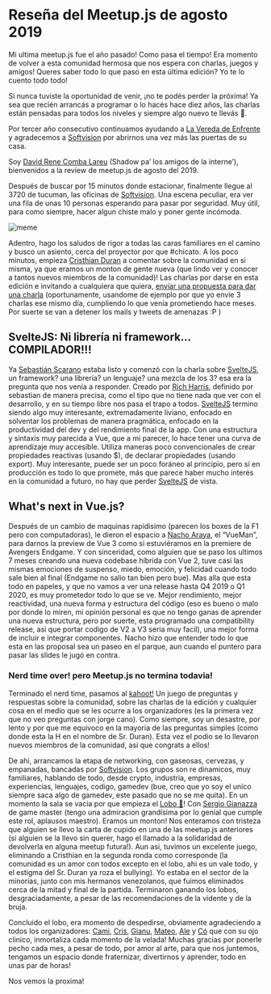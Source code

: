 

# Reseña del Meetup.js de agosto 2019

Mi ultima meetup.js fue el año pasado! Como pasa el tiempo! 
Era momento de volver a esta comunidad hermosa que nos espera con charlas, juegos y amigos! Queres saber todo lo que paso en esta última edición? Yo te lo cuento todo todo!

Si nunca tuviste la oportunidad de venir, ¡no te podés perder la próxima! Ya sea que recién arrancás a programar o lo hacés hace diez años, las charlas están pensadas para todos los niveles y siempre algo nuevo te llevás 🙌.

Por tercer año consecutivo continuamos ayudando a [La Vereda de Enfrente](https://www.facebook.com/pg/vereda.d.enfrente2013) y agradecemos a [Softvision](http://www.linkedin.com/company/softvision/) por abrirnos una vez más las puertas de su casa.

Soy [David Rene Comba Lareu](https://twitter.com/shadow_of__soul) (Shadow pa’ los amigos de la interne’), bienvenidos a la review de meetup.js de agosto del 2019.

Después de buscar por 15 minutos donde estacionar, finalmente llegue al 3720 de tucuman, las oficinas de [Softvision](http://www.linkedin.com/company/softvision/). Una escena peculiar, era ver una fila de unas 10 personas esperando para pasar por seguridad. Muy útil, para como siempre, hacer algun chiste malo y poner gente incómoda.

![meme](/static/Blog/resena-meetup-agosto-2019/meme1.jpg "Si Saben como me pongo meme")

Adentro, hago los saludos de rigor a todas las caras familiares en el camino y busco un asiento, cerca del proyector por que #chicato. A los poco minutos, empieza [Cristhian Duran](https://twitter.com/durancristhian) a comentar sobre la comunidad en si misma, ya que eramos un monton de gente nueva (que lindo ver y conocer a tantos nuevos miembros de la comunidad)! Las charlas por darse en esta edición e invitando a cualquiera que quiera, [enviar una propuesta para dar una charla](https://github.com/meetupjs-ar/charlas/issues/new) (oportunamente, usandome de ejemplo por que yo envie 3 charlas ese mismo día, cumpliendo lo que venía prometiendo hace meses. Por suerte se van a detener los mails y tweets de amenazas :P )

## SvelteJS: Ni librería ni framework... COMPILADOR!!!


Ya [Sebastián Scarano](https://github.com/opensas) estaba listo y comenzó con la charla sobre [SvelteJS](https://svelte.dev), un framework? una librería? un lenguaje? una mezcla de los 3? esa era la pregunta que nos venía a responder. Creado por [Rich Harris](https://twitter.com/rich_harris), definido por sebastian de manera precisa, como el tipo que no tiene nada que ver con el desarrollo, y en su tiempo libre nos pasa el trapo a todos. [SvelteJS](https://svelte.dev) termino siendo algo muy interesante, extremadamente liviano, enfocado en solventar los problemas de manera pragmática, enfocado en la productividad del dev y del rendimiento final de la app. Con una estructura y sintaxis muy parecida a Vue, que a mi parecer, lo hace tener una curva de aprendizaje muy accesible. Utiliza maneras poco convencionales de crear propiedades reactivas (usando $), de declarar propiedades (usando export). 
Muy interesante, puede ser un poco foráneo al principio, pero sí en producción es todo lo que promete, más que parece haber mucho interés en la comunidad a futuro, no hay que perder [SvelteJS](https://svelte.dev) de vista.

## What's next in Vue.js?

Después de un cambio de maquinas rapidisimo (parecen los boxes de la F1 pero con computadoras), le dieron el espacio a [Nacho Araya](https://twitter.com/ianaya89), el “VueMan”, para darnos la preview de Vue 3 como si estuviéramos en la premiere de Avengers Endgame. Y con sinceridad, como alguien que se paso los ultimos 7 meses 
creando una nueva codebase híbrida con Vue 2, tuve casi las mismas emociones de suspenso, miedo, emoción, y felicidad cuando todo sale bien al final (Endgame no salio tan bien pero bue). 
Mas alla que esta todo en papeles, y que no vamos a ver una release hasta Q4 2019 o Q1 2020, es muy prometedor todo lo que se ve. Mejor rendimiento, mejor reactividad, una nueva forma y estructura del código (eso es bueno o malo por donde lo miren, mi opinión personal es que no tengo ganas de aprender una nueva estructura, pero por suerte, esta programado una compatibility release, asi que portar codigo de V2 a V3 seria muy facil), 
una mejor forma de incluir e integrar componentes. Nacho hizo que entender todo lo que esta en las proposal sea un paseo en el parque, aun cuando el puntero para pasar las slides le jugó en contra. 

### Nerd time over! pero Meetup.js no termina todavia!

Terminado el nerd time, pasamos al [kahoot!](https://kahoot.it/) Un juego de preguntas y respuestas sobre la comunidad, sobre las charlas de la edición y cualquier cosa en el medio que se les ocurre a los organizadores (es la primera vez que no veo preguntas con jorge cano). Como siempre, soy un desastre, por lento y por que me equivoco en la mayoria de las preguntas simples 
(como donde esta la H en el nombre de Sr. Duran). Esta vez el podio se lo llevaron nuevos miembros de la comunidad, asi que congrats a ellos!

De ahi, arrancamos la etapa de networking, con gaseosas, cervezas, y empanadas, bancadas por [Softvision](http://www.linkedin.com/company/softvision/). Los grupos son re dinamicos, muy familiares, hablando de todo, desde crypto, industria, empresas, experiencias, lenguajes, codigo, gamedev (bue, creo que yo soy el unico siempre saca algo de gamedev, este pasado que no se me quita). 
En un momento la sala se vacia por que empieza el [Lobo 🐺](https://es.wikipedia.org/wiki/Los_hombres_lobo_de_Castronegro)! Con [Sergio Gianazza](https://twitter.com/srgianu) de game master (tengo una admiracion grandísima por lo genial que cumple este rol, aplausos maestro). Eramos un monton! Nos enteramos con tristeza que alguien se llevo la carta de cupido en una de las meetup.js anteriores 
(si alguien se la llevo sin querer, hago el llamado a la solidaridad de devolverla en alguna meetup futura!). Aun asi, tuvimos un excelente juego, eliminando a Cristhian en la segunda ronda como corresponde (la comunidad es un amor con todos excepto en el lobo, ahi es un vale todo, y el estigma del Sr. Duran ya roza el bullying).
Yo estaba en el sector de la minorías, junto con mis hermanos venezolanos, que fuimos eliminados cerca de la mitad y final de la partida. Terminaron ganando los lobos, desgraciadamente, a pesar de las recomendaciones de la vidente y de la bruja. 

Concluido el lobo, era momento de despedirse, obviamente agradeciendo a todos los organizadores: [Cami](https://twitter.com/camilunghi), [Cris](https://twitter.com/DuranCristhian), [Gianu](https://twitter.com/srgianu), [Mateo](https://twitter.com/mateosilguero1), [Ale](https://twitter.com/a0viedo) y [Có](https://twitter.com/co_constanza) que con su ojo clinico, inmortaliza cada momento de la velada! 
Muchas gracias por ponerle pecho cada mes, a pesar de todo, por amor al arte, para que nos juntemos, tengamos un espacio donde fraternizar, divertirnos y aprender, todo en unas par de horas!

Nos vemos la proxima!

<script async src="https://platform.twitter.com/widgets.js" charSet="utf-8" />
